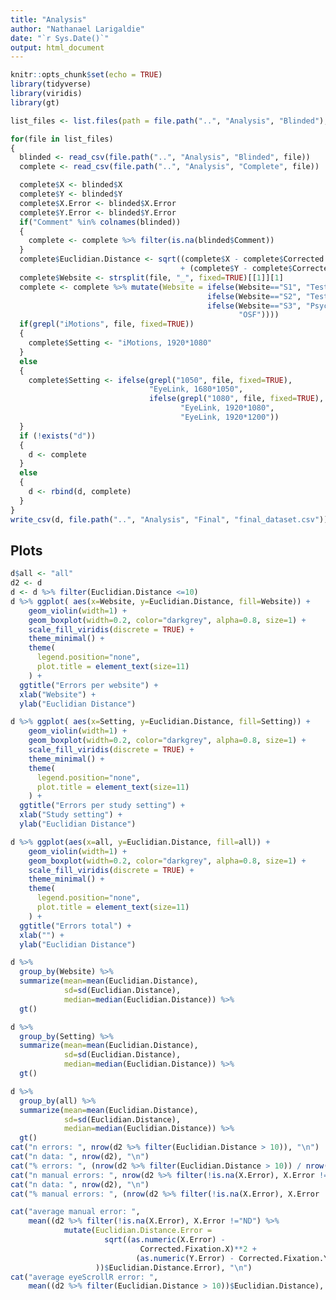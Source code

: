 ```yaml
---
title: "Analysis"
author: "Nathanael Larigaldie"
date: "`r Sys.Date()`"
output: html_document
---
```


```r
knitr::opts_chunk$set(echo = TRUE)
library(tidyverse)
library(viridis)
library(gt)
```

```r
list_files <- list.files(path = file.path("..", "Analysis", "Blinded"), pattern = "*.csv$")

for(file in list_files)
{
  blinded <- read_csv(file.path("..", "Analysis", "Blinded", file))
  complete <- read_csv(file.path("..", "Analysis", "Complete", file))

  complete$X <- blinded$X
  complete$Y <- blinded$Y
  complete$X.Error <- blinded$X.Error
  complete$Y.Error <- blinded$Y.Error
  if("Comment" %in% colnames(blinded))
  {
    complete <- complete %>% filter(is.na(blinded$Comment)) 
  }
  complete$Euclidian.Distance <- sqrt((complete$X - complete$Corrected.Fixation.X)**2
                                      + (complete$Y - complete$Corrected.Fixation.Y)**2)
  complete$Website <- strsplit(file, "_", fixed=TRUE)[[1]][1]
  complete <- complete %>% mutate(Website = ifelse(Website=="S1", "Test page 1",
                                            ifelse(Website=="S2", "Test page 2",
                                            ifelse(Website=="S3", "PsychoPy",
                                                   "OSF"))))
  if(grepl("iMotions", file, fixed=TRUE))
  {
    complete$Setting <- "iMotions, 1920*1080"
  }
  else
  {
    complete$Setting <- ifelse(grepl("1050", file, fixed=TRUE),
                               "EyeLink, 1680*1050",
                               ifelse(grepl("1080", file, fixed=TRUE),
                                      "EyeLink, 1920*1080",
                                      "EyeLink, 1920*1200"))
  }
  if (!exists("d"))
  {
    d <- complete
  }
  else
  {
    d <- rbind(d, complete)
  }
}
write_csv(d, file.path("..", "Analysis", "Final", "final_dataset.csv"))
```

## Plots

```r
d$all <- "all"
d2 <- d
d <- d %>% filter(Euclidian.Distance <=10)
d %>% ggplot( aes(x=Website, y=Euclidian.Distance, fill=Website)) +
    geom_violin(width=1) +
    geom_boxplot(width=0.2, color="darkgrey", alpha=0.8, size=1) +
    scale_fill_viridis(discrete = TRUE) +
    theme_minimal() +
    theme(
      legend.position="none",
      plot.title = element_text(size=11)
    ) +
  ggtitle("Errors per website") +
  xlab("Website") +
  ylab("Euclidian Distance")

d %>% ggplot( aes(x=Setting, y=Euclidian.Distance, fill=Setting)) +
    geom_violin(width=1) +
    geom_boxplot(width=0.2, color="darkgrey", alpha=0.8, size=1) +
    scale_fill_viridis(discrete = TRUE) +
    theme_minimal() +
    theme(
      legend.position="none",
      plot.title = element_text(size=11)
    ) +
  ggtitle("Errors per study setting") +
  xlab("Study setting") +
  ylab("Euclidian Distance")

d %>% ggplot(aes(x=all, y=Euclidian.Distance, fill=all)) +
    geom_violin(width=1) +
    geom_boxplot(width=0.2, color="darkgrey", alpha=0.8, size=1) +
    scale_fill_viridis(discrete = TRUE) +
    theme_minimal() +
    theme(
      legend.position="none",
      plot.title = element_text(size=11)
    ) +
  ggtitle("Errors total") +
  xlab("") +
  ylab("Euclidian Distance")

d %>%
  group_by(Website) %>%
  summarize(mean=mean(Euclidian.Distance), 
            sd=sd(Euclidian.Distance),
            median=median(Euclidian.Distance)) %>%
  gt()

d %>%
  group_by(Setting) %>%
  summarize(mean=mean(Euclidian.Distance), 
            sd=sd(Euclidian.Distance),
            median=median(Euclidian.Distance)) %>%
  gt()

d %>%
  group_by(all) %>%
  summarize(mean=mean(Euclidian.Distance), 
            sd=sd(Euclidian.Distance),
            median=median(Euclidian.Distance)) %>%
  gt()
cat("n errors: ", nrow(d2 %>% filter(Euclidian.Distance > 10)), "\n")
cat("n data: ", nrow(d2), "\n")
cat("% errors: ", (nrow(d2 %>% filter(Euclidian.Distance > 10)) / nrow(d2))*100, "\n")
cat("n manual errors: ", nrow(d2 %>% filter(!is.na(X.Error), X.Error !="ND")), "\n")
cat("n data: ", nrow(d2), "\n")
cat("% manual errors: ", (nrow(d2 %>% filter(!is.na(X.Error), X.Error !="ND")) / nrow(d2))*100, "\n")

cat("average manual error: ",
    mean((d2 %>% filter(!is.na(X.Error), X.Error !="ND") %>%
            mutate(Euclidian.Distance.Error =
                     sqrt((as.numeric(X.Error) -
                             Corrected.Fixation.X)**2 +
                            (as.numeric(Y.Error) - Corrected.Fixation.Y)**2)
                   ))$Euclidian.Distance.Error), "\n")
cat("average eyeScrollR error: ",
    mean((d2 %>% filter(Euclidian.Distance > 10))$Euclidian.Distance), "\n")

```
